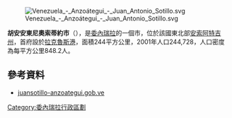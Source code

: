 {{Coord|10|11|59|N|64|38|12|W|region:VE-B_type:city_source:dewiki|display=title}}

[[Image:Venezuela_-_Anzoátegui_-_Juan_Antonio_Sotillo.svg|right]]

'''胡安安東尼奧索蒂約市'''（{{lang-es|Municipio Sotillo}}），是[[委內瑞拉|委內瑞拉]]的一個市，位於該國東北部[[安索阿特吉州|安索阿特吉州]]，首府設於[[拉克魯斯港|拉克魯斯港]]，面積244平方公里，2001年人口244,728，人口密度為每平方公里848.2人。

==參考資料==
*[https://web.archive.org/web/20061008023257/http://juansotillo-anzoategui.gob.ve/portal-alcaldias/ juansotillo-anzoategui.gob.ve] {{es icon}}

{{Venezuela-geo-stub}}
[[Category:委內瑞拉行政區劃|Category:委內瑞拉行政區劃]]